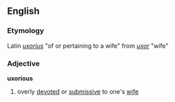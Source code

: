 == English ==
=== Etymology ===
Latin ''[[uxorius]]'' "of or pertaining to a wife" from ''[[uxor]]'' "wife"

=== Adjective ===
'''uxorious'''
# overly [[devoted]] or [[submissive]] to one's [[wife]]